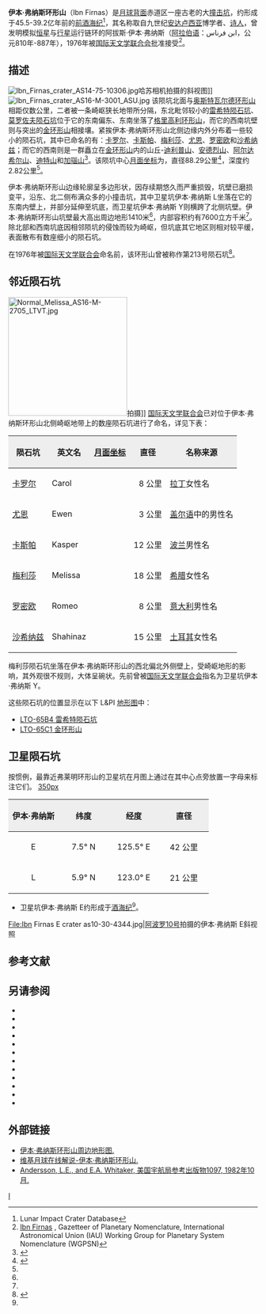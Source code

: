 {{lunar crater data|
 image=Ibn Firnas crater AS16-M-1869.jpg|
 caption=[[阿波罗16号|阿波罗16号]]测绘相机拍摄的图像|
 latitude=6.83|
 N_or_S=N|
 longitude=122.3|
 E_or_W=E|
 diameter=88.29公里|
 depth=2.82公里|
 colong=239|
 eponym=阿拔斯·伊本·弗纳斯}}

'''伊本·弗纳斯环形山'''（Ibn Firnas）是[[月球背面|月球背面]]赤道区一座古老的大[[撞击坑|撞击坑]]，约形成于45.5-39.2亿年前的[[前酒海纪|前酒海纪]]<ref name=LICD>Lunar Impact Crater Database</ref>，其名称取自九世纪[[安达卢西亚|安达卢西亚]]博学者、[[诗人|诗人]]，曾发明模拟[[恒星|恒星]]与[[行星|行星]]运行链环的阿拔斯·伊本·弗纳斯（[[阿拉伯语|阿拉伯语]]：ابن فرناس，公元810年-887年），1976年被[[国际天文学联合会|国际天文学联合会]]批准接受<ref>[http://planetarynames.wr.usgs.gov/Feature/2634 Ibn Firnas] {{Wayback|url=http://planetarynames.wr.usgs.gov/Feature/2634 |date=20211124025516 }}, Gazetteer of Planetary Nomenclature, International Astronomical Union (IAU) Working Group for Planetary System Nomenclature (WGPSN)</ref>。

==描述== 
[[Image:Ibn_Firnas_crater_AS14-75-10306.jpg|thumb]]哈苏相机拍摄的斜视图]] 
[[Image:Ibn_Firnas_crater_AS16-M-3001_ASU.jpg|thumb]]
该陨坑北面与[[奥斯特瓦尔德环形山|奥斯特瓦尔德环形山]]相距仅数公里，二者被一条崎岖狭长地带所分隔，东北毗邻较小的[[雷希特陨石坑|雷希特陨石坑]]、[[莫罗佐夫陨石坑|莫罗佐夫陨石坑]]位于它的东南偏东、东南坐落了[[格里高利环形山|格里高利环形山]]，而它的西南坑壁则与突出的[[金环形山|金环形山]]相接壤。紧挨伊本·弗纳斯环形山北侧边缘内外分布着一些较小的陨石坑，其中已命名的有：[[卡罗尔陨石坑|卡罗尔]]、[[卡斯帕陨石坑|卡斯帕]]、[[梅利莎陨石坑|梅利莎]]、[[尤恩陨石坑|尤恩]]、[[罗密欧陨石坑|罗密欧]]和[[沙希纳兹陨石坑|沙希纳兹]]；而它的西南则是一群矗立在[[金环形山|金环形山]]内的山丘-[[迪利普山|迪利普山]]、[[安德烈山|安德烈山]]、[[阿尔达希尔山|阿尔达希尔山]]、[[迪特山|迪特山]]和[[加瑙山|加瑙山]]<ref>{{Cite web |url=http://planetarynames.wr.usgs.gov/images/Lunar/lac_65_lo.pdf |title=Crater Ibn Firnas on the map LAC-65. |accessdate=2017-01-19 |archive-date=2013-02-20 |archive-url=https://web.archive.org/web/20130220180413/http://planetarynames.wr.usgs.gov/images/Lunar/lac_65_lo.pdf |dead-url=no }}</ref>。该陨坑中心[[月面坐标|月面坐标]]为{{Coord|6.83|N|122.3|E|globe:Moon|nogoogle=1|noosm=1}}，直径88.29公里<ref name="IAU">{{Cite web |url=http://planetarynames.wr.usgs.gov/Feature/2634 |title=Directory of the International Astronomical Union |access-date=2017-01-19 |archive-date=2021-11-24 |archive-url=https://web.archive.org/web/20211124025516/https://planetarynames.wr.usgs.gov/Feature/2634 |dead-url=yes }}</ref>，深度约2.82公里<ref name="LICD"/>。

伊本·弗纳斯环形山边缘轮廓呈多边形状，因存续期悠久而严重损毁，坑壁已磨损变平，沿东、北二侧布满众多的小撞击坑，其中卫星坑伊本·弗纳斯 L坐落在它的东南内壁上，并部分延伸至坑底，而卫星坑伊本·弗纳斯 Y则横跨了北侧坑壁。伊本·弗纳斯环形山坑壁最大高出周边地形1410米<ref name="LICD"/>，内部容积约有7600立方千米<ref name="LICD"/>。除北部和西南坑底因相邻陨坑的侵蚀而较为崎岖，但坑底其它地区则相对较平缓，表面散布有数座细小的陨石坑。

在1976年被[[国际天文学联合会|国际天文学联合会]]命名前，该环形山曾被称作第213号陨石坑<ref>{{Cite web |url=http://www.lpi.usra.edu/resources/mapcatalog/LunarFarsideCharts/LFC-1%201stEd/LFC-1%202ndEd/LFC-1A/ |title=Lunar Farside Chart (LFC-1A) |accessdate=2017-01-19 |archive-date=2017-05-10 |archive-url=https://web.archive.org/web/20170510152936/http://www.lpi.usra.edu/resources/mapcatalog/LunarFarsideCharts/LFC-1%201stEd/LFC-1%202ndEd/LFC-1A/ |dead-url=no }}</ref>。

==邻近陨石坑==
[[Image:Normal_Melissa_AS16-M-2705_LTVT.jpg|240px]]拍摄]]
[[国际天文学联合会|国际天文学联合会]]已对位于伊本·弗纳斯环形山北侧崎岖地带上的数座陨石坑进行了命名，详见下表：
{| class="wikitable"
!style="background:#eeeeee;" |陨石坑
!style="background:#eeeeee;" |英文名
!style="background:#eeeeee;" |[[月面坐标|月面坐标]]
!style="background:#eeeeee;" |直径
!style="background:#eeeeee;" |名称来源
|-
|[[卡罗尔陨石坑|卡罗尔]]
|Carol
|{{coord|8.5|N|122.3|E|globe:Moon}}
|align="right"|8 公里
|[[拉丁|拉丁]]女性名
|-
|[[尤恩陨石坑|尤恩]]
|Ewen
|{{coord|7.7|N|121.4|E|globe:Moon}}
|align="right"|3 公里
|[[盖尔语|盖尔语]]中的男性名
|-
|[[卡斯帕陨石坑|卡斯帕]]
|Kasper
|{{coord|8.3|N|122.1|E|globe:Moon}}
|align="right"|12 公里
|[[波兰|波兰]]男性名
|-
|[[梅利莎陨石坑|梅利莎]]
|Melissa
|{{coord|8.1|N|121.8|E|globe:Moon}}
|align="right"|18 公里
|[[希腊|希腊]]女性名
|-
|[[罗密欧陨石坑|罗密欧]]
|Romeo
|{{coord|7.5|N|122.6|E|globe:Moon}}
|align="right"|8 公里
|[[意大利|意大利]]男性名
|-
|[[沙希纳兹陨石坑|沙希纳兹]]
|Shahinaz
|{{coord|7.5|N|122.4|E|globe:Moon}}
|align="right"|15 公里
|[[土耳其|土耳其]]女性名
|}

梅利莎陨石坑坐落在伊本·弗纳斯环形山的西北偏北外侧壁上，受崎岖地形的影响，其外观很不规则，大体呈碗状。先前曾被[[国际天文学联合会|国际天文学联合会]]指名为卫星坑伊本·弗纳斯 Y。

这些陨石坑的位置显示在以下 L&PI [[地形图|地形图]]中：
* [http://www.lpi.usra.edu/resources/mapcatalog/LTO/lto65b4_1/ LTO-65B4 雷希特陨石坑]{{Wayback|url=http://www.lpi.usra.edu/resources/mapcatalog/LTO/lto65b4_1/ |date=20170813223922 }}
* [http://www.lpi.usra.edu/resources/mapcatalog/LTO/lto65c1_1/ LTO-65C1 金环形山]{{Wayback|url=http://www.lpi.usra.edu/resources/mapcatalog/LTO/lto65c1_1/ |date=20160422172159 }}

==卫星陨石坑==
按惯例，最靠近弗莱明环形山的卫星坑在月图上通过在其中心点旁放置一字母来标注它们。
[[image:Ibn_Firnas_sattelite_craters_map.jpg|350px]]

{| class="wikitable"
!width="25%" style="background:#eeeeee;" |伊本·弗纳斯
!width="25%" style="background:#eeeeee;" |纬度
!width="25%" style="background:#eeeeee;" |经度
!width="25%" style="background:#eeeeee;" |直径
|-
|align="center"|E
|align="center"|7.5° N
|align="center"|125.5° E
|align="center"|42 公里
|-
|align="center"|L
|align="center"|5.9° N
|align="center"|123.0° E
|align="center"|21 公里
|}
* 卫星坑伊本·弗纳斯 E约形成于[[酒海纪|酒海纪]]<ref name="LICD"/>。{{clear}}
<gallery>
File:Ibn Firnas E crater as10-30-4344.jpg|[[阿波罗10号|阿波罗10号]]拍摄的伊本·弗纳斯 E斜视照
</gallery>

==参考文献==
{{Reflist}}

==另请参阅==
* {{cite book
  | last1 = Andersson
  | first1 = L. E.
  | last2 = Whitaker
  | first2 = E. A.
  | authorlink2 = Ewen Whitaker
  | date = 1982
  | title = [[NASA|NASA]] Catalogue of Lunar Nomenclature
  | publisher = NASA RP-1097
  | ref = harv
  }}
* {{cite web
  | last = Blue
  | first = Jennifer
  | date = July 25, 2007
  | title = Gazetteer of Planetary Nomenclature
  | publisher = [[United_States_Geological_Survey|USGS]]
  | url = http://planetarynames.wr.usgs.gov/
  | accessdate = 2007-08-05
  | ref = harv
  | archive-date = 2012-04-08
  | archive-url = https://www.webcitation.org/66mXDr4G9?url=http://planetarynames.wr.usgs.gov/
  | dead-url = no
  }}
* {{cite book
  | last1 = Bussey
  | first1 = B.
  | authorlink1 = Ben Bussey
  | last2 = Spudis
  | first2 = P.
  | authorlink2 = Paul Spudis
  | date = 2004
  | title = The Clementine Atlas of the Moon
  | publisher = Cambridge University Press
  | location = New York
  | isbn = 978-0-521-81528-4
  | ref = harv
  }}
* {{cite book
  | last1 = Cocks
  | first1 = Elijah E.
  | last2 = Cocks
  | first2 = Josiah C.
  | date = 1995
  | title = Who's Who on the Moon: A Biographical Dictionary of Lunar Nomenclature
  | url = https://archive.org/details/isbn_9780936389271
  | publisher = Tudor Publishers
  | isbn = 978-0-936389-27-1
  | ref = harv
  }}
* {{cite web
  | last = McDowell
  | first = Jonathan
  | date = July 15, 2007
  | url = http://host.planet4589.org/astro/lunar/
  | title = Lunar Nomenclature
  | publisher = Jonathan's Space Report
  | accessdate = 2007-10-24
  | ref = harv
  | archive-date = 2012-05-26
  | archive-url = https://www.webcitation.org/67wcYNfK3?url=http://host.planet4589.org/astro/lunar/
  | dead-url = no
  }}
* {{cite journal| last1 = Menzel| first1 = D. H.| last2 = Minnaert| first2 = M.| last3 = Levin| first3 = B.| last4 = Dollfus| first4 = A.| last5 = Bell| first5 = B.| title = Report on Lunar Nomenclature by the Working Group of Commission 17 of the IAU| doi = 10.1007/BF00171763| journal = Space Science Reviews| volume = 12| issue = 2| pages = 136–186| year = 1971| pmid = | pmc =| bibcode = 1971SSRv...12..136M| ref = harv}}
* {{cite book
  | first = Patrick
  | last = Moore
  | authorlink = Patrick Moore
  | date = 2001
  | title = On the Moon
  | url = https://archive.org/details/patrickmooreonmo00patr
  | publisher = Sterling Publishing Co
  | isbn = 978-0-304-35469-6
  | ref = harv
  }}
* {{cite book
  | first = Fred W.
  | last = Price
  | date = 1988
  | title = The Moon Observer's Handbook
  | publisher = Cambridge University Press
  | isbn = 978-0-521-33500-3
  | ref = harv
  }}
* {{cite book
  | last = Rükl
  | first = Antonín
  | authorlink = Antonín Rükl
  | date = 1990
  | title = Atlas of the Moon
  | publisher = Kalmbach Books
  | isbn = 978-0-913135-17-4
  | ref = harv
  }}
* {{cite book
  | last = Webb
  | first = Rev. T. W.
  | authorlink = Thomas William Webb
  | date = 1962
  | title = Celestial Objects for Common Telescopes
  | url = https://archive.org/details/celestialobjects00webb
  | edition = 6th revised
  | publisher = Dover
  | isbn = 978-0-486-20917-3
  | ref = harv
  }}
* {{cite book
  | first = Ewen A.
  | last = Whitaker
  | authorlink = Ewen Whitaker
  | date = 1999
  | title = Mapping and Naming the Moon
  | publisher = Cambridge University Press
  | isbn = 978-0-521-62248-6
  | ref = harv
  }}
* {{cite book
  | first = Peter T.
  | last = Wlasuk
  | date = 2000
  | title = Observing the Moon
  | publisher = Springer
  | isbn = 978-1-85233-193-1
  | ref = harv
 }}
{{refend}}

==外部链接==
*[http://www.lpi.usra.edu/resources/mapcatalog/LTO/lto65c1_1/ 伊本·弗纳斯环形山周边地形图.]{{Wayback|url=http://www.lpi.usra.edu/resources/mapcatalog/LTO/lto65c1_1/ |date=20160422172159 }}
*[http://the-moon.wikispaces.com/Ibn+Firnas 维基月球在线解说-伊本·弗纳斯环形山.] {{Wayback|url=http://the-moon.wikispaces.com/Ibn+Firnas |date=20180531192514 }}
*[http://planet4589.org/astro/lunar/RP-1097.pdf Andersson, L.E., and E.A. Whitaker, 美国宇航局参考出版物1097, 1982年10月.]{{Wayback|url=http://planet4589.org/astro/lunar/RP-1097.pdf |date=20141006125838 }}

[[Category:月球环形山|I]]
{{月球環形山 (G-K)}}